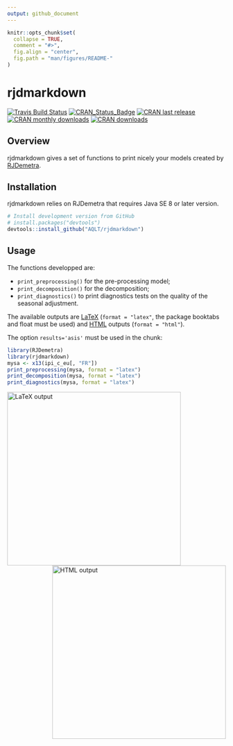 ```yaml
---
output: github_document
---
```


<!-- README.md is generated from README.Rmd. Please edit that file -->

```r
knitr::opts_chunk$set(
  collapse = TRUE,
  comment = "#>",
  fig.align = "center",
  fig.path = "man/figures/README-"
)
```


# rjdmarkdown

[![Travis Build Status](https://img.shields.io/travis/AQLT/rjdmarkdown.svg?logo=travis)](https://travis-ci.org/AQLT/rjdmarkdown)
[![CRAN_Status_Badge](http://www.r-pkg.org/badges/version/rjdmarkdown)](https://cran.r-project.org/package=rjdmarkdown)
[![CRAN last release](http://www.r-pkg.org/badges/last-release/rjdmarkdown)](https://cran.r-project.org/package=rjdmarkdown)
[![CRAN monthly downloads](http://cranlogs.r-pkg.org/badges/rjdmarkdown?color=lightgrey)](https://cran.r-project.org/package=rjdmarkdown)
[![CRAN downloads](http://cranlogs.r-pkg.org/badges/grand-total/rjdmarkdown?color=lightgrey)](https://cran.r-project.org/package=rjdmarkdown)

## Overview

rjdmarkdown gives a set of functions to print nicely your models created by [RJDemetra](https://github.com/nbbrd/rjdemetra).

## Installation

rjdmarkdown relies on RJDemetra that requires Java SE 8 or later version.

```r
# Install development version from GitHub
# install.packages("devtools")
devtools::install_github("AQLT/rjdmarkdown")
```

## Usage

The functions developped are:

- `print_preprocessing()` for the pre-processing model;  
- `print_decomposition()` for the decomposition;  
- `print_diagnostics()` to print diagnostics tests on the quality of the seasonal adjustment.

The available outputs are [LaTeX](https://aqlt.github.io/rjdmarkdown/articles/rjdmarkdown-pdf.pdf) (`format = "latex"`, the package booktabs and float must be used) and [HTML](https://aqlt.github.io/rjdmarkdown/articles/rjdmarkdown-html.html) outputs (`format = "html"`). 

The option `results='asis'` must be used in the chunk:

```r
library(RJDemetra)
library(rjdmarkdown)
mysa <- x13(ipi_c_eu[, "FR"])
print_preprocessing(mysa, format = "latex")
print_decomposition(mysa, format = "latex")
print_diagnostics(mysa, format = "latex")
```

[<img src="https://user-images.githubusercontent.com/24825189/85861799-2ecd5080-b7c1-11ea-9ea0-70ffea5248b3.png" alt="LaTeX output" width="400" align="left" />](https://aqlt.github.io/rjdmarkdown/articles/rjdmarkdown-pdf.pdf)
[<img src="https://user-images.githubusercontent.com/24825189/85861811-312faa80-b7c1-11ea-9105-e25d71c7df3e.png" alt="HTML output" width="400"  align="right"  />](https://aqlt.github.io/rjdmarkdown/articles/rjdmarkdown-html.html)
